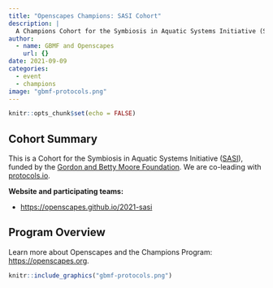 ```yaml
---
title: "Openscapes Champions: SASI Cohort"
description: |
  A Champions Cohort for the Symbiosis in Aquatic Systems Initiative (SASI)
author:
  - name: GBMF and Openscapes
    url: {}
date: 2021-09-09
categories:
  - event 
  - champions
image: "gbmf-protocols.png"
---
```



```r
knitr::opts_chunk$set(echo = FALSE)
```

## Cohort Summary 
This is a Cohort for the Symbiosis in Aquatic Systems Initiative ([SASI](https://www.moore.org/initiative-strategy-detail?initiativeId=symbiosis-in-aquatic-systems-initiative)), funded by the [Gordon and Betty Moore Foundation](https://www.moore.org/). We are co-leading with [protocols.io](https://www.protocols.io/).

**Website and participating teams:**

- <https://openscapes.github.io/2021-sasi>


## Program Overview

Learn more about Openscapes and the Champions Program: <https://openscapes.org>. 

```r
knitr::include_graphics("gbmf-protocols.png")  
```

